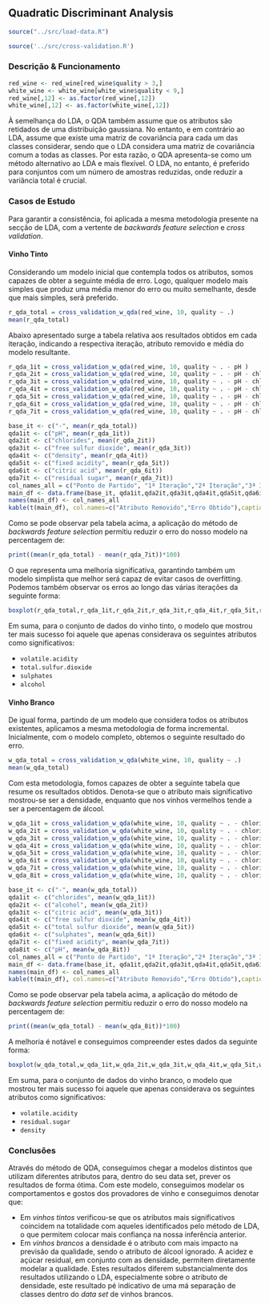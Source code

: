 ## Quadratic Discriminant Analysis

```r
source("../src/load-data.R")
```

```r
source('../src/cross-validation.R')
```

### Descrição & Funcionamento

```r
red_wine <- red_wine[red_wine$quality > 3,]
white_wine <- white_wine[white_wine$quality < 9,]
red_wine[,12] <- as.factor(red_wine[,12])
white_wine[,12] <- as.factor(white_wine[,12])
```

À semelhança do LDA, o QDA também assume que os atributos são retidados de uma distribuição gaussiana. No entanto, e em contrário ao LDA, assume que existe uma matriz de covariância para cada um das classes considerar, sendo que o LDA considera uma matriz de covariância comum a todas as classes. Por esta razão, o QDA apresenta-se como um método alternativo ao LDA e mais flexível. O LDA, no entanto, é preferido para conjuntos com um número de amostras reduzidas, onde reduzir a variância total é crucial.

### Casos de Estudo

Para garantir a consistência, foi aplicada a mesma metodologia presente na secção de LDA, com a vertente de *backwards feature selection* e *cross validation*.

#### Vinho Tinto

Considerando um modelo inicial que contempla todos os atributos, somos capazes de obter a seguinte média de erro. Logo, qualquer modelo mais simples que produz uma média menor do erro ou muito semelhante, desde que mais simples, será preferido.

```r
r_qda_total = cross_validation_w_qda(red_wine, 10, quality ~ .)
mean(r_qda_total)
```

Abaixo apresentado surge a tabela relativa aos resultados obtidos em cada iteração, indicando a respectiva iteração, atributo removido e média do modelo resultante.

```r
r_qda_1it = cross_validation_w_qda(red_wine, 10, quality ~ . - pH )
r_qda_2it = cross_validation_w_qda(red_wine, 10, quality ~ . - pH - chlorides )
r_qda_3it = cross_validation_w_qda(red_wine, 10, quality ~ . - pH - chlorides - free.sulfur.dioxide)
r_qda_4it = cross_validation_w_qda(red_wine, 10, quality ~ . - pH - chlorides - free.sulfur.dioxide - density)
r_qda_5it = cross_validation_w_qda(red_wine, 10, quality ~ . - pH - chlorides - free.sulfur.dioxide - density - fixed.acidity)
r_qda_6it = cross_validation_w_qda(red_wine, 10, quality ~ . - pH - chlorides - free.sulfur.dioxide - density - fixed.acidity - citric.acid)
r_qda_7it = cross_validation_w_qda(red_wine, 10, quality ~ . - pH - chlorides - free.sulfur.dioxide - density - fixed.acidity - citric.acid - residual.sugar)

base_it <- c("-", mean(r_qda_total))
qda1it <- c("pH", mean(r_qda_1it))
qda2it <- c("chlorides", mean(r_qda_2it))
qda3it <- c("free sulfur dioxide", mean(r_qda_3it))
qda4it <- c("density", mean(r_qda_4it))
qda5it <- c("fixed acidity", mean(r_qda_5it))
qda6it <- c("citric acid", mean(r_qda_6it))
qda7it <- c("residual sugar", mean(r_qda_7it))
col_names_all = c("Ponto de Partido", "1ª Iteração","2ª Iteração","3ª Iteração","4ª Iteração","5ª Iteração","6ª Iteração", "Última Iteração")
main_df <- data.frame(base_it, qda1it,qda2it,qda3it,qda4it,qda5it,qda6it,qda7it )
names(main_df) <- col_names_all
kable(t(main_df), col.names=c("Atributo Removido","Erro Obtido"),caption="Resumo da aplicação de backwards feature selection")
```

Como se pode observar pela tabela acima, a aplicação do método de *backwards feature selection* permitiu reduzir o erro do nosso modelo na percentagem de:

```r
print((mean(r_qda_total) - mean(r_qda_7it))*100)
```
O que representa uma melhoria significativa, garantindo também um modelo simplista que melhor será capaz de evitar casos de overfitting. Podemos também observar os erros ao longo das várias iterações da seguinte forma:

```r
boxplot(r_qda_total,r_qda_1it,r_qda_2it,r_qda_3it,r_qda_4it,r_qda_5it,r_qda_6it,r_qda_7it, names = c("PP", "1ªI","2ªI","3ªI","4ªI","5ªI","6ªI", "UI"))
```

Em suma, para o conjunto de dados do vinho tinto, o modelo que mostrou ter mais sucesso foi aquele que apenas considerava os seguintes atributos como significativos:

* `volatile.acidity` 
* `total.sulfur.dioxide` 
* `sulphates` 
* `alcohol` 

#### Vinho Branco

De igual forma, partindo de um modelo que considera todos os atributos existentes, aplicamos a mesma metodologia de forma incremental. Inicialmente, com o modelo completo, obtemos o seguinte resultado do erro.

```r
w_qda_total = cross_validation_w_qda(white_wine, 10, quality ~ .)
mean(w_qda_total)
```

Com esta metodologia, fomos capazes de obter a seguinte tabela que resume os resultados obtidos. Denota-se que o atributo mais significativo mostrou-se ser a densidade, enquanto que nos vinhos vermelhos tende a ser a percentagem de álcool.

```r
w_qda_1it = cross_validation_w_qda(white_wine, 10, quality ~ . - chlorides )
w_qda_2it = cross_validation_w_qda(white_wine, 10, quality ~ . - chlorides - alcohol)
w_qda_3it = cross_validation_w_qda(white_wine, 10, quality ~ . - chlorides - alcohol - citric.acid)
w_qda_4it = cross_validation_w_qda(white_wine, 10, quality ~ . - chlorides - alcohol - citric.acid - free.sulfur.dioxide)
w_qda_5it = cross_validation_w_qda(white_wine, 10, quality ~ . - chlorides - alcohol - citric.acid - free.sulfur.dioxide - total.sulfur.dioxide)
w_qda_6it = cross_validation_w_qda(white_wine, 10, quality ~ . - chlorides - alcohol - citric.acid - free.sulfur.dioxide - total.sulfur.dioxide - sulphates)
w_qda_7it = cross_validation_w_qda(white_wine, 10, quality ~ . - chlorides - alcohol - citric.acid - free.sulfur.dioxide - total.sulfur.dioxide - sulphates - fixed.acidity)
w_qda_8it = cross_validation_w_qda(white_wine, 10, quality ~ . - chlorides - alcohol - citric.acid - free.sulfur.dioxide - total.sulfur.dioxide - sulphates - fixed.acidity - pH)

base_it <- c("-", mean(w_qda_total))
qda1it <- c("chlorides", mean(w_qda_1it))
qda2it <- c("alcohol", mean(w_qda_2it))
qda3it <- c("citric acid", mean(w_qda_3it))
qda4it <- c("free sulfur dioxide", mean(w_qda_4it))
qda5it <- c("total sulfur dioxide", mean(w_qda_5it))
qda6it <- c("sulphates", mean(w_qda_6it))
qda7it <- c("fixed acidity", mean(w_qda_7it))
qda8it <- c("pH", mean(w_qda_8it))
col_names_all = c("Ponto de Partido", "1ª Iteração","2ª Iteração","3ª Iteração","4ª Iteração","5ª Iteração","6ª Iteração","7ª Iteração", "Última Iteração")
main_df <- data.frame(base_it, qda1it,qda2it,qda3it,qda4it,qda5it,qda6it,qda7it, qda8it )
names(main_df) <- col_names_all
kable(t(main_df), col.names=c("Atributo Removido","Erro Obtido"),caption="Resumo da aplicação de backwards feature selection")
```

Como se pode observar pela tabela acima, a aplicação do método de *backwards feature selection* permitiu reduzir o erro do nosso modelo na percentagem de:

```r
print((mean(w_qda_total) - mean(w_qda_8it))*100)
```

A melhoria é notável e conseguimos compreender estes dados da seguinte forma:

```r
boxplot(w_qda_total,w_qda_1it,w_qda_2it,w_qda_3it,w_qda_4it,w_qda_5it,w_qda_6it,w_qda_7it,w_qda_8it, names = c("PP", "1ªI","2ªI","3ªI","4ªI","5ªI","6ªI","7ºI", "UI"))
```

Em suma, para o conjunto de dados do vinho branco, o modelo que mostrou ter mais sucesso foi aquele que apenas considerava os seguintes atributos como significativos:

* `volatile.acidity` 
* `residual.sugar` 
* `density` 

### Conclusões

Através do método de QDA, conseguimos chegar a modelos distintos que utilizam diferentes atributos para, dentro do seu data set, prever os resultados de forma ótima. Com este modelo, conseguimos modelar os comportamentos e gostos dos provadores de vinho e conseguimos denotar que:

* Em *vinhos tintos* verificou-se que os atributos mais significativos coincidem na totalidade com aqueles identificados pelo método de LDA, o que permitem colocar mais confiança na nossa inferência anterior.
* Em *vinhos brancos* a densidade é o atributo com mais impacto na previsão da qualidade, sendo o atributo de álcool ignorado. A acidez e açúcar residual, em conjunto com as densidade, permitem diretamente modelar a qualidade. Estes resultados diferem substancialmente dos resultados utilizando o LDA, especialmente sobre o atributo de densidade, este resultado pé indicativo de uma má separação de classes dentro do _data set_ de vinhos brancos.
